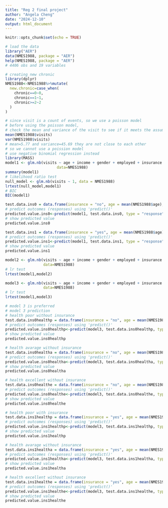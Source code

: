 ```yaml
---
title: "Reg 2 final project"
author: "Angela Cheng"
date: "2024-12-10"
output: html_document
---
```


```r
knitr::opts_chunk$set(echo = TRUE)
```

```r
# load the data
library("AER")
data(NMES1988, package = "AER") 
help(NMES1988, package = "AER")
# 4406 obs and 19 variables

# creating new chronic
library(dplyr)
NMES1988<-NMES1988%>%mutate(
  new.chronic=case_when(
    chronic==0~0,
    chronic==1~1,
    chronic>=2~2
  )
)
```

```r
# since visit is a count of events, so we use a poisson model
# before using the poisson model, 
# check the mean and variance of the visit to see if it meets the assumption
mean(NMES1988$visits)
var(NMES1988$visits)
# mean=5.77 and variance=45.69 they are not close to each other
# so we cannot use a poission model
# use negative binomial regression instead
library(MASS)
model1 <- glm.nb(visits ~ age + income + gender + employed + insurance + health + new.chronic, 
                       data=NMES1988)
summary(model1)
# likelihood ratio test
null_model <- glm.nb(visits ~ 1, data = NMES1988)
lrtest(null_model,model1)
# BIC
BIC(model1)
```

```r
test.data.ins0 = data.frame(insurance = "no", age = mean(NMES1988$age), income = mean(NMES1988$income), gender = "female", employed = "no", health="poor", new.chronic=0)
# predict outcomes (responses) using 'predict()'
predicted.value.ins0<-predict(model1, test.data.ins0, type = "response")
# show predicted value
predicted.value.ins0

test.data.ins1 = data.frame(insurance = "yes", age = mean(NMES1988$age), income = mean(NMES1988$income), gender = "female", employed = "no", health="poor", new.chronic=0)
# predict outcomes (responses) using 'predict()'
predicted.value.ins1<-predict(model1, test.data.ins1, type = "response")
# show predicted value
predicted.value.ins1
```
```r
model2 <- glm.nb(visits ~ age + income + gender + employed + insurance + health + new.chronic + insurance:gender, 
                 data=NMES1988)
# lr test
lrtest(model1,model2)

model3 <- glm.nb(visits ~ age + income + gender + employed + insurance + health + new.chronic + insurance:health, 
                 data=NMES1988)
# lr test
lrtest(model1,model3)

# model 3 is preferred
# model 3 prediction
# health poor without insurance
test.data.ins0healthp = data.frame(insurance = "no", age = mean(NMES1988$age), income = mean(NMES1988$income), gender = "female", employed = "no", health="poor", new.chronic=0)
# predict outcomes (responses) using 'predict()'
predicted.value.ins0healthp<-predict(model3, test.data.ins0healthp, type = "response")
# show predicted value
predicted.value.ins0healthp

# health avarage without insurance
test.data.ins0healtha = data.frame(insurance = "no", age = mean(NMES1988$age), income = mean(NMES1988$income), gender = "female", employed = "no", health="average", new.chronic=0)
# predict outcomes (responses) using 'predict()'
predicted.value.ins0healtha<-predict(model3, test.data.ins0healtha, type = "response")
# show predicted value
predicted.value.ins0healtha

# health excellent without insurance
test.data.ins0healthe = data.frame(insurance = "no", age = mean(NMES1988$age), income = mean(NMES1988$income), gender = "female", employed = "no", health="excellent", new.chronic=0)
# predict outcomes (responses) using 'predict()'
predicted.value.ins0healthe<-predict(model3, test.data.ins0healthe, type = "response")
# show predicted value
predicted.value.ins0healthe

# health poor with insurance
test.data.ins1healthp = data.frame(insurance = "yes", age = mean(NMES1988$age), income = mean(NMES1988$income), gender = "female", employed = "no", health="poor", new.chronic=0)
# predict outcomes (responses) using 'predict()'
predicted.value.ins1healthp<-predict(model3, test.data.ins1healthp, type = "response")
# show predicted value
predicted.value.ins1healthp

# health avarage without insurance
test.data.ins1healtha = data.frame(insurance = "yes", age = mean(NMES1988$age), income = mean(NMES1988$income), gender = "female", employed = "no", health="average", new.chronic=0)
# predict outcomes (responses) using 'predict()'
predicted.value.ins1healtha<-predict(model3, test.data.ins1healtha, type = "response")
# show predicted value
predicted.value.ins1healtha

# health excellent without insurance
test.data.ins1healthe = data.frame(insurance = "yes", age = mean(NMES1988$age), income = mean(NMES1988$income), gender = "female", employed = "no", health="excellent", new.chronic=0)
# predict outcomes (responses) using 'predict()'
predicted.value.ins1healthe<-predict(model3, test.data.ins1healthe, type = "response")
# show predicted value
predicted.value.ins1healthe
```
